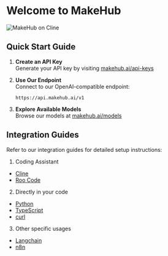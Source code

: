 
# Welcome to MakeHub

<Image src="/video&gif/Makehub_on_Cline.gif" alt="MakeHub on Cline" width={800} height={600} />

## Quick Start Guide

1. **Create an API Key**  
   Generate your API key by visiting [makehub.ai/api-keys](https://makehub.ai/api-keys)

2. **Use Our Endpoint**  
   Connect to our OpenAI-compatible endpoint:
   ```
   https://api.makehub.ai/v1
   ```

3. **Explore Available Models**  
   Browse our models at [makehub.ai/models](https://makehub.ai/models)

## Integration Guides

Refer to our integration guides for detailed setup instructions:

1. Coding Assistant
- [Cline](/docs/integrations/cline)
- [Roo Code](/docs/integrations/roo)

2. Directly in your code
- [Python](/docs/integrations/python)
- [TypeScript](/docs/integrations/typescript)
- [curl](/docs/integrations/curl)

3. Other specific usages
- [Langchain](/docs/integrations/langchain)
- [n8n](/docs/integrations/n8n)
